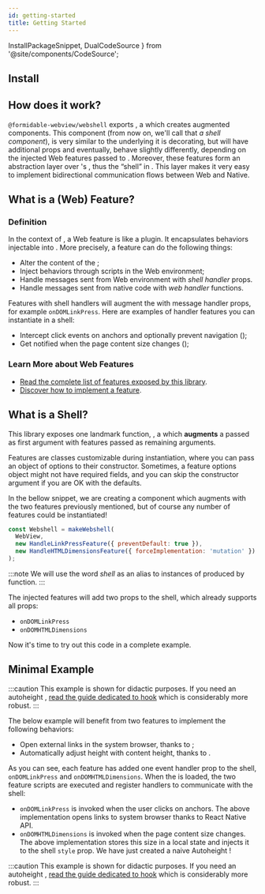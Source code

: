 ```yaml
---
id: getting-started
title: Getting Started
---
```


  InstallPackageSnippet,
  DualCodeSource
} from '@site/components/CodeSource';

## Install

<InstallPackageSnippet packages="@formidable-webview/webshell" />

## How does it work?

`@formidable-webview/webshell` exports <APIReference reference="makeWebshell" type="function" />, a <Term id="HOC" /> which
creates augmented <WebView /> components.
This component (from now on, we'll call that *a shell component*), is very similar to the underlying <WebView /> it is decorating, but
will have additional props and eventually, behave slightly differently, depending on the injected Web features passed to <APISymbolFormat reference="makeWebshell" type="function" />.
Moreover, these features form an abstraction layer over <WebView />'s <Term id="messaging system" />,
thus the “shell” in <Webshell />. This layer makes it very easy to implement bidirectional communication flows between Web and Native.

## What is a (Web) Feature?

### Definition

In the context of <Webshell />, a Web feature is like a plugin. It encapsulates
behaviors injectable into <WebView />. More precisely, a feature can do the
following things:

- Alter the content of the <Term id="DOM" />;
- Inject behaviors through scripts in the Web environment;
- Handle messages sent from Web environment with _shell handler_ props.
- Handle messages sent from native code with _web handler_ functions.

Features with shell handlers will augment the <WebView/> with message
handler props, for example `onDOMLinkPress`. Here are examples of handler features you
can instantiate in a shell:

- Intercept click events on anchors and optionally prevent navigation (<APIReference reference="HandleLinkPressFeature" type="variable" />);
- Get notified when the page content size changes (<APIReference reference="HandleHTMLDimensionsFeature" type="variable" />);

### Learn More about Web Features

- [Read the complete list of features exposed by this library](/docs/api#variables).
- [Discover how to implement a feature](/docs/implementing-features).

## What is a Shell?

This library exposes one landmark function, <APIReference reference="makeWebshell" type="function" />, a <Term id="HOC"/>
which **augments** a <WebView /> passed as first argument with features passed
as remaining arguments.

<APIBox reference="makeWebshell" type="function" />

Features are classes customizable during instantiation, where you can pass an
object of options to their constructor. Sometimes, a feature options object
might not have required fields, and you can skip the constructor argument if
you are OK with the defaults.

In the bellow snippet,
we are creating a component which augments <WebView /> with the two features
previously mentioned, but of course any number of features could be instantiated!

```js
const Webshell = makeWebshell(
  WebView,
  new HandleLinkPressFeature({ preventDefault: true }),
  new HandleHTMLDimensionsFeature({ forceImplementation: 'mutation' })
);
```

:::note
We will use the word _shell_ as an alias to instances of <APIReference reference="WebshellComponent" type="alias" /> produced
by <APIReference reference="makeWebshell" type="function" /> function.
:::

The injected features will add two props to the shell, which already supports all <WebView /> props:

- `onDOMLinkPress`
- `onDOMHTMLDimensions`

Now it's time to try out this code in a complete example.

## Minimal Example

:::caution
This example is shown for didactic purposes. If you need an autoheight <WebView/>
, <a href="/docs/autoheight">read the guide dedicated to <APISymbolFormat reference="useAutoheight" type="function" /> hook</a> which is considerably more robust.
:::

The below example will benefit from two features to implement the following behaviors:

- Open external links in the system browser, thanks to <APIReference reference="HandleLinkPressFeature" type="variable" />;
- Automatically adjust <Term id="viewport" /> height with content height, thanks to <APIReference reference="HandleHTMLDimensionsFeature" type="variable" />.

<DualCodeSource jsx sourceBase="basic" titleBase="NaiveAutoheightWebView" />

As you can see, each feature has added one event handler prop to the shell,
`onDOMLinkPress` and `onDOMHTMLDimensions`. When the <Term id="DOM" /> is
loaded, the two feature scripts are executed and register handlers to communicate with the shell:

- `onDOMLinkPress` is invoked when the user clicks on anchors. The above implementation opens links to system browser thanks to React Native <ReactReference name="Linking" type="variable" /> API.
- `onDOMHTMLDimensions` is invoked when the page content size changes. The above implementation stores this size in a local state and injects it to the shell `style` prop. We have just created a naive Autoheight <WebView/>!

:::caution
This example is shown for didactic purposes. If you need an autoheight <WebView/>
, <a href="/docs/autoheight">read the guide dedicated to <APISymbolFormat reference="useAutoheight" type="function" /> hook</a> which is considerably more robust.
:::
